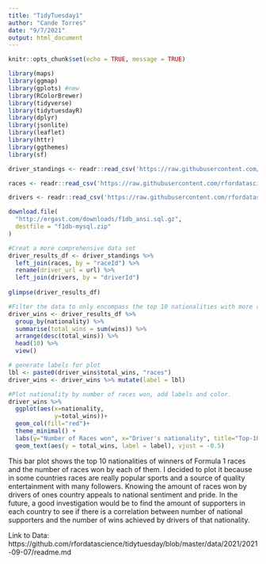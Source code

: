 ```yaml
---
title: "TidyTuesday1"
author: "Cande Torres"
date: "9/7/2021"
output: html_document
---
```


```r
knitr::opts_chunk$set(echo = TRUE, message = TRUE)
```

```r
library(maps) 
library(ggmap)
library(gplots) #new
library(RColorBrewer)
library(tidyverse)
library(tidytuesdayR)
library(dplyr)
library(jsonlite)
library(leaflet)
library(httr)
library(ggthemes)
library(sf)
```

```r

driver_standings <- readr::read_csv('https://raw.githubusercontent.com/rfordatascience/tidytuesday/master/data/2021/2021-09-07/driver_standings.csv')
```
```r
races <- readr::read_csv('https://raw.githubusercontent.com/rfordatascience/tidytuesday/master/data/2021/2021-09-07/races.csv')
```

```r
drivers <- readr::read_csv('https://raw.githubusercontent.com/rfordatascience/tidytuesday/master/data/2021/2021-09-07/drivers.csv')
```
```r
download.file(
  "http://ergast.com/downloads/f1db_ansi.sql.gz", 
  destfile = "f1db-mysql.zip"
)
```

```r
#Creat a more comprehensive data set
driver_results_df <- driver_standings %>% 
  left_join(races, by = "raceId") %>% 
  rename(driver_url = url) %>% 
  left_join(drivers, by = "driverId")
  
glimpse(driver_results_df)
```

```r
#Filter the data to only encompass the top 10 nationalities with more races won from 1950 to 2021.
driver_wins <- driver_results_df %>%
  group_by(nationality) %>% 
  summarise(total_wins = sum(wins)) %>% 
  arrange(desc(total_wins)) %>% 
  head(10) %>% 
  view()
```

```r
# generate labels for plot
lbl <- paste0(driver_wins$total_wins, "races")
driver_wins <- driver_wins %>% mutate(label = lbl)
```

```r
#Plot nationality by number of races won, add labels and color. 
driver_wins %>% 
  ggplot(aes(x=nationality,
             y=total_wins))+ 
  geom_col(fill="red")+
  theme_minimal() +
  labs(y="Number of Races won", x="Driver's nationality", title="Top-10 Nationalities of Race-Winners")+
  geom_text(aes(y = total_wins, label = label), vjust = -0.5)
```
This bar plot shows the top 10 nationalities of winners of Formula 1 races and the number of races won by each of them. I decided to plot it because in some countries races are really popular sports and a source of quality entertainment with many followers. Knowing the amount of races won by drivers of ones country appeals to national sentiment and pride. In the future, a good investigation would be to find the amount of supporters in each country to see if there is a correlation between number of national supporters and the number of wins achieved by drivers of that nationality. 

Link to Data: https://github.com/rfordatascience/tidytuesday/blob/master/data/2021/2021-09-07/readme.md


